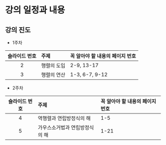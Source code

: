 # 강의 일정과 내용 {#schedule}

## 강의 진도

-   1주차

| 슬라이드 번호 | 주제 |  꼭 알아야 할 내용의 페이지 번호 |
|:--------------:|:-----|:--------------------------------|
| 2  | 행렬의 도입 | 2-9, 13-17                      |
| 3  | 행렬의 연산 | 1-3, 6-7, 9-12                  |  

-   2주차

| 슬라이드 번호 | 주제 |  꼭 알아야 할 내용의 페이지 번호 |
|:--------------:|:-----|:--------------------------------|
| 4  |  역행렬과 연립방정식의 해 |     1-5                |
| 5  | 가우스소거법과 연립방정식의 해 |  1-21 |

